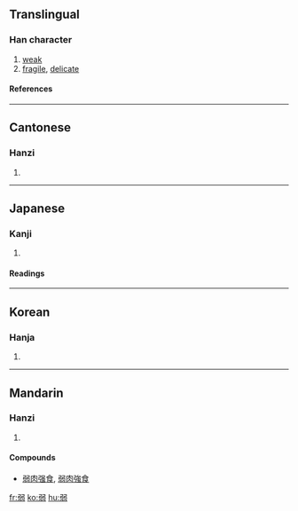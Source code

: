 ==Translingual==
===Han character===
{{Han char|rn=57|rad=弓|as=07|sn=10|four=1712<sub>7</sub>|canj=弓一弓戈一 (NMNIM)}}
# [[weak]]
# [[fragile]], [[delicate]]
====References====
{{Han ref|kx=0358.240|dkj=09791|dj=0675.170|hdz=20996.160|uh=5F31|ud=24369|bh=AE7A|bd=44666}}
----
==Cantonese==
===Hanzi===
{{yue-hanzi|jyut=|y=yeuk6}}
# {{defn|Cantonese}}
----
==Japanese==
===Kanji===
{{ja-kanji|grade=2|rs=弓07}}
# {{defn|Japanese}} 
====Readings====
{{ja-readings|on=[[じゃく]] (jaku), [[にゃく]] (nyaku)|kun=[[よわい]] (yowai), [[よわる]] (yowaru), [[よわまる]] (yowamaru)}}
----
==Korean==
===Hanja===
{{ko-hanja|hangeul=약|eumhun=|rv=yak|mr=yak|y=yak}}
# {{defn|Korean}}
----
==Mandarin==
===Hanzi===
{{cmn-hanzi|pin=[[ruò]] (ruo4)|wg=jo<sup>4</sup>}}
# {{defn|Mandarin}}

====Compounds====
*[[弱肉强食]], [[弱肉強食]]
[[fr:弱]]
[[ko:弱]]
[[hu:弱]]